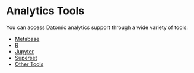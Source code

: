 Analytics Tools
===============

You can access Datomic analytics support through a wide variety of tools:

- [Metabase](analytics-metabase.html)
- [R](analytics-R.html)
- [Jupyter](analytics-jupyter.html)
- [Superset](analytics-superset.html)
- [Other Tools](analytics-other.html)